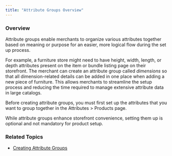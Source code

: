 ```yaml
---
title: "Attribute Groups Overview"
---
```


### Overview

Attribute groups enable merchants to organize various attributes together based on meaning or purpose for an easier, more logical flow during the set up process.

For example, a furniture store might need to have height, width, length, or depth attributes present on the item or bundle listing page on their storefront. The merchant can create an attribute group called _dimensions_ so that all dimension-related details can be added in one place when adding a new piece of furniture. This allows merchants to streamline the setup process and reducing the time required to manage extensive attribute data in large catalogs.

Before creating attribute groups, you must first set up the attributes that you want to group together in the Attributes > Products page.

While attribute groups enhance storefront convenience, setting them up is optional and not mandatory for product setup.

### Related Topics

* [Creating Attribute Groups](/docs/products-settings-creating-attribute-groups)
